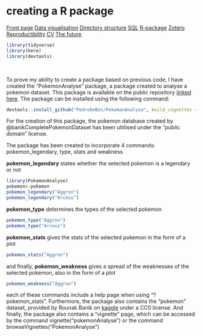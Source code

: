 # creating a R package

<body id="start">
<div class="topnav">
  <a href='index.html#frontpage'>Front page</a>
  <a href='data-visualisation.html#data-visualisation'>Data visualisation</a>
  <a href='sorting-directories.html#sorting-directories'>Directory structure</a>
  <a href='sql.html#SQL'>SQL</a>
  <a href='r-packages.html#R-packages'>R-package</a>
  <a href='bibliography-using-zotero.html#Bibliography using Zotero'>Zotero</a>
  <a href='reproductibility.html#Reproductibility'>Reproductibility</a>
  <a href='cv.html#cv'>CV</a>
  <a href='plan-for-future.html#plan-for-future'>The future</a>
</div>


```r
library(tidyverse)
library(here)
library(devtools)
```
&nbsp;

To prove my ability to create a package based on previous code, I have created the "PokemonAnalyse" package, a package created to analyse a pokemon dataset. This package is available on the public repository [linked here](https://github.com/PedroDeBos/PokemonAnalyse). The package can be installed using the following command:

```r
devtools::install_github("PedroDeBos/PokemonAnalyse", build_vignettes = TRUE)
```

For the creation of this package, the pokemon database created by @banikCompletePokemonDataset has been ultilised under the "public domain" license.

The package has been created to incorporate 4 commands: pokemon_legendary, type, stats and weakness

__pokemon_legendary__ states whether the selected pokemon is a legendary or not

```r
library(PokemonAnalyse)
pokemon<-pokemon
pokemon_legendary("Aggron")
pokemon_legendary("Arceus")
```

__pokemon_type__ determines the types of the selected pokemon

```r
pokemon_type("Aggron")
pokemon_type("Arceus")
```

__pokemon_stats__ gives the stats of the selected pokemon in the form of a plot

```r
pokemon_stats("Aggron")
```

and finally, __pokemon_weakness__ gives a spread of the weaknesses of the selected pokemon, also in the form of a plot

```r
pokemon_weakness("Aggron")
```

each of these commands include a help page when using "?pokemon_stats". Furthermore, the package also contains the "pokemon" dataset, provided by Rounak Banik on [kaggle](https://www.kaggle.com/datasets/rounakbanik/pokemon) under a CC0 license. And finally, the package also contains a "vignette" page, which can be accessed by the command vignette("pokemonAnalyse") or the command browseVignettes("PokemonAnalyse")